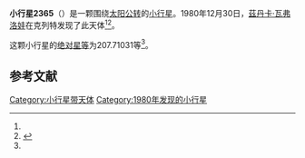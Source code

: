 {{Infobox planet
| bgcolour = #FFFFC0
| name = 2365 Interkosmos
| symbol = 
| image = 
| caption = 
| discovery = yes
| discovery_ref = 
| discoverer = [[茲丹卡·瓦弗洛娃|茲丹卡·瓦弗洛娃]]
| discovery_site = [[克列特|克列特]] 
| discovered = 1980年12月30日
| designations = yes
| mp_name = 
| named_after = 
| alt_names = 1980 YQ/ 1955 SJ1 / 1955 UY / 1959 TU / 1959 UE / 1969 EA / 1973 ED / 1979 TB / 1981 AL
| mp_category = [[主带小行星|主带小行星]]
| orbit_ref = <ref name="a">[http://ssd.jpl.nasa.gov/sbdb.cgi?sstr=2365 2365 Interkosmos] {{Wayback|url=http://ssd.jpl.nasa.gov/sbdb.cgi?sstr=2365 |date=20200820020510 }}，小行星數據庫瀏覽器（JPL Small-Body Database Browser）－[[美国国家航空航天局|美国国家航空航天局]]喷气推进实验室</ref>
| epoch = 2456400.5 (2013年4月18日更新)
| aphelion = {{convert|2.8412347|AU|km|3|abbr=on|lk=out}}
| perihelion = {{convert|2.2499839|AU|km|3|abbr=on}}
| semimajor = {{convert|2.5456093|AU|km|3|abbr=on}}
| eccentricity = 0.1161315
| period = 1483.494944 [[日|日]]<br />4.06[[儒略年|儒略年]]
| avg_speed = 
| inclination = 5.34618
| asc_node = 282.83677
| mean_anomaly = 
| arg_peri = 207.71031
| satellites = 
| physical_characteristics = yes
| dimensions = 
| mass = 
| density = 
| surface_grav = 
| escape_velocity = 
| sidereal_day = 
| axial_tilt = 
| pole_ecliptic_lat = 
| pole_ecliptic_lon = 
| albedo = 
| temperatures= 
| temp_name1 = 
| mean_temp_1 = 
| max_temp_1 = 
| temp_name2 = 
| max_temp_2 = 
| spectral_type = 
| abs_magnitude = 207.71031
}}

'''小行星2365'''（{{lang-en|2365 Interkosmos}}）是一颗围绕[[太阳|太阳]][[公转|公转]]的[[小行星|小行星]]。1980年12月30日，[[茲丹卡·瓦弗洛娃|茲丹卡·瓦弗洛娃]]在克列特发现了此天体<ref name="a" /><ref>{{cite news|title=小行星列表|url=http://cfa-www.harvard.edu/iau/lists/NumberedMPs.txt|accessdate=2013-07-08|newspaper=哈佛大学|archive-date=2008-05-17|archive-url=https://web.archive.org/web/20080517010638/http://cfa-www.harvard.edu/iau/lists/NumberedMPs.txt|dead-url=no}}</ref>。

这颗小行星的[[绝对星等|绝对星等]]为207.71031等<ref name="a" />。

==参考文献==
{{reflist}}
{{Minor Planet Number|[[小行星2364|小行星2364]]|[[小行星2366|小行星2366]]}}

{{小天体}}

[[Category:小行星带天体|Category:小行星带天体]]
[[Category:1980年发现的小行星|Category:1980年发现的小行星]]

{{asteroid-stub}}